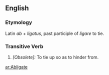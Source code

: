 ==English==

===Etymology===
Latin ''ab'' + ''ligatus'', past participle of ''ligare'' to tie.

===Transitive Verb===
{{en-verb|abligat|ing}}

#''[Obsolete]:'' To tie up so as to hinder from.

[[ar:Abligate]]
